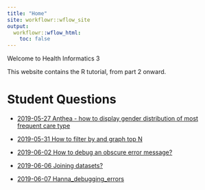 ```yaml
---
title: "Home"
site: workflowr::wflow_site
output:
  workflowr::wflow_html:
    toc: false
---
```


Welcome to Health Informatics 3 

This website contains the R tutorial, from part 2 onward.

# Student Questions

- [2019-05-27 Anthea - how to display gender distribution of most frequent care type](Anthea_question_1.html)

- [2019-05-31 How to filter by and graph top N ](top_n_demonstration.html)

- [2019-06-02 How to debug an obscure error message?](Anthea_birthdates_question3.html)

- [2019-06-06 Joining datasets?](Anthea_factors_question4.html)

- [2019-06-07 Hanna_debugging_errors](Hanna_debugging_errors_5.html)

